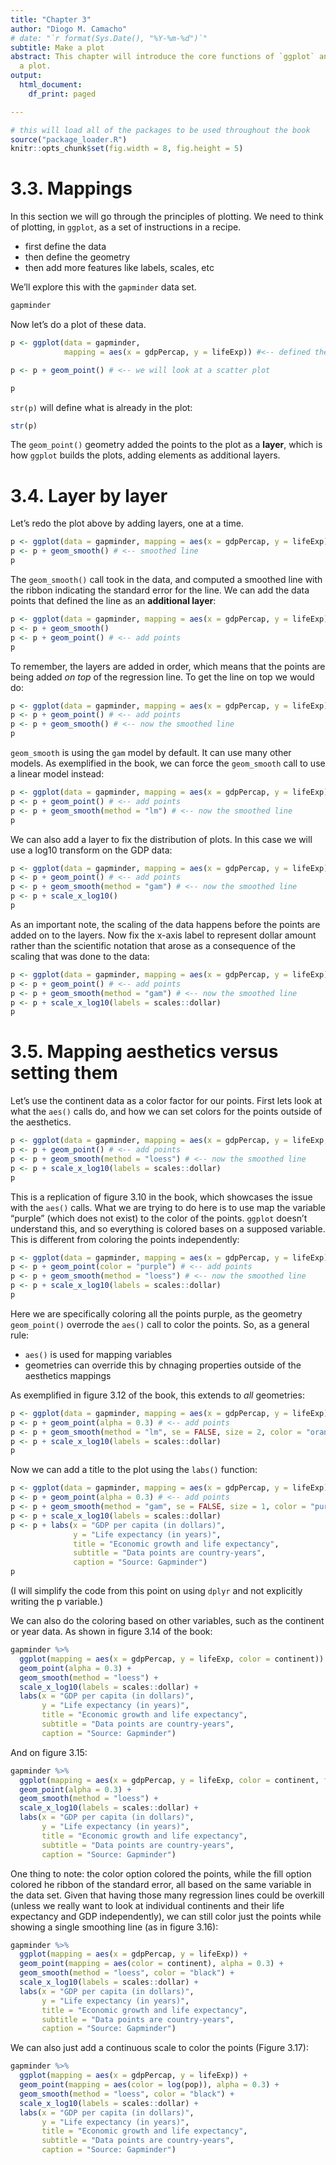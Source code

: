 ```yaml
---
title: "Chapter 3"
author: "Diogo M. Camacho"
# date: "`r format(Sys.Date(), "%Y-%m-%d")`"
subtitle: Make a plot
abstract: This chapter will introduce the core functions of `ggplot` and how to make
  a plot.
output:
  html_document:
    df_print: paged

---
```



```r
# this will load all of the packages to be used throughout the book
source("package_loader.R")
knitr::opts_chunk$set(fig.width = 8, fig.height = 5)
```


# 3.3. Mappings
In this section we will go through the principles of plotting. We need to think of plotting, in `ggplot`, as a set of instructions in a recipe. 

 - first define the data
 - then define the geometry
 - then add more features like labels, scales, etc
 
We'll explore this with the `gapminder` data set.

```r
gapminder
```

Now let's do a plot of these data.

```r
p <- ggplot(data = gapminder, 
            mapping = aes(x = gdpPercap, y = lifeExp)) #<-- defined the data to visualize

p <- p + geom_point() # <-- we will look at a scatter plot

p
```


`str(p)` will define what is already in the plot:

```r
str(p)
```

The `geom_point()` geometry added the points to the plot as a __layer__, which is how `ggplot` builds the plots, adding elements as additional layers. 


# 3.4. Layer by layer
Let's redo the plot above by adding layers, one at a time.

```r
p <- ggplot(data = gapminder, mapping = aes(x = gdpPercap, y = lifeExp)) #<-- defined the data to visualize
p <- p + geom_smooth() # <-- smoothed line
p
```

The `geom_smooth()` call took in the data, and computed a smoothed line with the ribbon indicating the standard error for the line. We can add the data points that defined the line as an __additional layer__:

```r
p <- ggplot(data = gapminder, mapping = aes(x = gdpPercap, y = lifeExp)) #<-- defined the data to visualize
p <- p + geom_smooth() 
p <- p + geom_point() # <-- add points
p
```

To remember, the layers are added in order, which means that the points are being added *on top* of the regression line. To get the line on top we would do:

```r
p <- ggplot(data = gapminder, mapping = aes(x = gdpPercap, y = lifeExp)) #<-- defined the data to visualize
p <- p + geom_point() # <-- add points
p <- p + geom_smooth() # <-- now the smoothed line
p
```


`geom_smooth` is using the `gam` model by default. It can use many other models. As exemplified in the book, we can force the `geom_smooth` call to use a linear model instead:

```r
p <- ggplot(data = gapminder, mapping = aes(x = gdpPercap, y = lifeExp)) #<-- defined the data to visualize
p <- p + geom_point() # <-- add points
p <- p + geom_smooth(method = "lm") # <-- now the smoothed line
p
```

We can also add a layer to fix the distribution of plots. In this case we will use a log10 transform on the GDP data:

```r
p <- ggplot(data = gapminder, mapping = aes(x = gdpPercap, y = lifeExp)) #<-- defined the data to visualize
p <- p + geom_point() # <-- add points
p <- p + geom_smooth(method = "gam") # <-- now the smoothed line
p <- p + scale_x_log10()
p
```

As an important note, the scaling of the data happens before the points are added on to the layers. Now fix the x-axis label to represent dollar amount rather than the scientific notation that arose as a consequence of the scaling that was done to the data:


```r
p <- ggplot(data = gapminder, mapping = aes(x = gdpPercap, y = lifeExp)) #<-- defined the data to visualize
p <- p + geom_point() # <-- add points
p <- p + geom_smooth(method = "gam") # <-- now the smoothed line
p <- p + scale_x_log10(labels = scales::dollar)
p
```

# 3.5. Mapping aesthetics versus setting them

Let's use the continent data as a color factor for our points. First lets look at what the `aes()` calls do, and how we can set colors for the points outside of the aesthetics. 

```r
p <- ggplot(data = gapminder, mapping = aes(x = gdpPercap, y = lifeExp, color = "purple")) #<-- defined the data to visualize
p <- p + geom_point() # <-- add points
p <- p + geom_smooth(method = "loess") # <-- now the smoothed line
p <- p + scale_x_log10(labels = scales::dollar)
p
```

This is a replication of figure 3.10 in the book, which showcases the issue with the `aes()` calls. What we are trying to do here is to use map the variable "purple" (which does not exist) to the color of the points. `ggplot` doesn't understand this, and so everything is colored bases on a supposed variable. This is different from coloring the points independently:

```r
p <- ggplot(data = gapminder, mapping = aes(x = gdpPercap, y = lifeExp)) #<-- defined the data to visualize
p <- p + geom_point(color = "purple") # <-- add points
p <- p + geom_smooth(method = "loess") # <-- now the smoothed line
p <- p + scale_x_log10(labels = scales::dollar)
p
```

Here we are specifically coloring all the points purple, as the geometry `geom_point()` overrode the `aes()` call to color the points. So, as a general rule:

 - `aes()` is used for mapping variables
 - geometries can override this by chnaging properties outside of the aesthetics mappings
 
As exemplified in figure 3.12 of the book, this extends to *all* geometries:

```r
p <- ggplot(data = gapminder, mapping = aes(x = gdpPercap, y = lifeExp)) #<-- defined the data to visualize
p <- p + geom_point(alpha = 0.3) # <-- add points
p <- p + geom_smooth(method = "lm", se = FALSE, size = 2, color = "orange") # <-- now the smoothed line
p <- p + scale_x_log10(labels = scales::dollar)
p
```

Now we can add a title to the plot using the `labs()` function:

```r
p <- ggplot(data = gapminder, mapping = aes(x = gdpPercap, y = lifeExp)) #<-- defined the data to visualize
p <- p + geom_point(alpha = 0.3) # <-- add points
p <- p + geom_smooth(method = "gam", se = FALSE, size = 1, color = "purple") # <-- now the smoothed line
p <- p + scale_x_log10(labels = scales::dollar)
p <- p + labs(x = "GDP per capita (in dollars)",
              y = "Life expectancy (in years)",
              title = "Economic growth and life expectancy",
              subtitle = "Data points are country-years",
              caption = "Source: Gapminder")
p
```


(I will simplify the code from this point on using `dplyr` and not explicitly writing the p variable.)

We can also do the coloring based on other variables, such as the continent or year data. As shown in figure 3.14 of the book:


```r
gapminder %>% 
  ggplot(mapping = aes(x = gdpPercap, y = lifeExp, color = continent)) + 
  geom_point(alpha = 0.3) + 
  geom_smooth(method = "loess") + 
  scale_x_log10(labels = scales::dollar) + 
  labs(x = "GDP per capita (in dollars)",
       y = "Life expectancy (in years)",
       title = "Economic growth and life expectancy",
       subtitle = "Data points are country-years",
       caption = "Source: Gapminder")

```

And on figure 3.15:
```r
gapminder %>% 
  ggplot(mapping = aes(x = gdpPercap, y = lifeExp, color = continent, fill = continent)) + 
  geom_point(alpha = 0.3) + 
  geom_smooth(method = "loess") + 
  scale_x_log10(labels = scales::dollar) + 
  labs(x = "GDP per capita (in dollars)",
       y = "Life expectancy (in years)",
       title = "Economic growth and life expectancy",
       subtitle = "Data points are country-years",
       caption = "Source: Gapminder")

```

One thing to note: the color option colored the points, while the fill option colored he ribbon of the standard error, all based on the same variable in the data set. Given that having those many regression lines could be overkill (unless we really want to look at individual continents and their life expectancy and GDP independently), we can still color just the points while showing a single smoothing line (as in figure 3.16):

```r
gapminder %>% 
  ggplot(mapping = aes(x = gdpPercap, y = lifeExp)) + 
  geom_point(mapping = aes(color = continent), alpha = 0.3) + 
  geom_smooth(method = "loess", color = "black") + 
  scale_x_log10(labels = scales::dollar) + 
  labs(x = "GDP per capita (in dollars)",
       y = "Life expectancy (in years)",
       title = "Economic growth and life expectancy",
       subtitle = "Data points are country-years",
       caption = "Source: Gapminder")

```

We can also just add a continuous scale to color the points (Figure 3.17):

```r
gapminder %>% 
  ggplot(mapping = aes(x = gdpPercap, y = lifeExp)) + 
  geom_point(mapping = aes(color = log(pop)), alpha = 0.3) + 
  geom_smooth(method = "loess", color = "black") + 
  scale_x_log10(labels = scales::dollar) + 
  labs(x = "GDP per capita (in dollars)",
       y = "Life expectancy (in years)",
       title = "Economic growth and life expectancy",
       subtitle = "Data points are country-years",
       caption = "Source: Gapminder")

```


